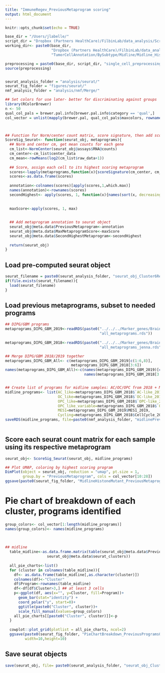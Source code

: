 ```yaml
---
title: "ImmuneRegev_PreviousMetaprogram scoring"
output: html_document
---
```


```r
knitr::opts_chunk$set(echo = TRUE)

base_dir = "/Users/jlabelle/"
script_dir = "Dropbox (Partners HealthCare)/FilbinLab/data_analysis/Scripts/"
working_dir<- paste0(base_dir, 
                     "Dropbox (Partners HealthCare)/FilbinLab/data_analysis/Projects/git_repos/Pedi_Immune/",
                     "TumorCellAnnotation/BySubtype/Midline/Midline_HistoneMutant/")

preprocessing = paste0(base_dir, script_dir, "single_cell_preprocessing_helper_functions.R")
source(preprocessing)


seurat_analysis_folder = "analysis/seurat/"
seurat_fig_folder = "figures/seurat/"
nmf_analysis_folder = "analysis/nmf/Merge/"

## Set colors for use later- better for discriminating against groups
library(RColorBrewer)
n <- 50
qual_col_pals = brewer.pal.info[brewer.pal.info$category == 'qual',]
col_vector = unlist(mapply(brewer.pal, qual_col_pals$maxcolors, rownames(qual_col_pals)))



## Function for Norm/center count matrix, score signature, then add scores to seurat object
ScoreSig_Seurat<- function(seurat_obj, metaprograms){
  ## Norm and center cm, get mean counts for each gene
  cm_list<-NormCenter(seurat_obj@assays$RNA@counts)
  cm_center<-cm_list$center_data
  cm_mean<-rowMeans(log2(cm_list$raw_data+1))
  
  ## Score, assign each cell to its highest scoring metaprogram
  scores<-lapply(metaprograms,function(x){scoreSignature(cm_center, cm_mean, x)})
  scores<-as.data.frame(scores)
  
  annotation<-colnames(scores)[apply(scores,1,which.max)]
  names(annotation)<-rownames(scores)
  secondHighest<- apply(scores, 1, function(x){names(sort(x, decreasing = TRUE))[2]})
  
  
  maxScore<-apply(scores, 1, max)
  
  
  ## Add metaprogram annotation to seurat object
  seurat_obj@meta.data$PreviousMetaprogram<-annotation
  seurat_obj@meta.data$MaxMetaprogramScore<-maxScore
  seurat_obj@meta.data$SecondHighestMetaprogram<-secondHighest
  
  return(seurat_obj)
}
```

## Load pre-computed seurat object 
```r
seurat_filename = paste0(seurat_analysis_folder, "seurat_obj_Cluster6Removed.Robj")
if(file.exists(seurat_filename)){
  load(seurat_filename)
}
```


## Load previous metaprograms, subset to needed programs
```r
## DIPG/GBM programs
metaprograms_DIPG_GBM_2019<-readRDS(paste0("../../../Marker_genes/Brain_tumor_metaprograms/2019_GBM/",
                                           "all_metaprograms.rds"))
  
metaprograms_DIPG_GBM_2018<-readRDS(paste0("../../../Marker_genes/Brain_tumor_metaprograms/2018_DIPG/",
                                           "all_metaprograms_jenna.rds"))

## Merge DIPG/GBM 2018/2019 together
metaprograms_DIPG_GBM_All<- c(metaprograms_DIPG_GBM_2019[c(1:6,8)],
                              metaprograms_DIPG_GBM_2018[3:6])
names(metaprograms_DIPG_GBM_All)<-c(names(metaprograms_DIPG_GBM_2019)[c(1:6,8)],
                                    names(metaprograms_DIPG_GBM_2018[3:6]))


## Create list of programs for midline samples: AC/OC/OPC from 2018 + MES1 from 2019
midline_programs<- list(AC_like=metaprograms_DIPG_GBM_2018$`AC-like_2018`,
                        OC_like=metaprograms_DIPG_GBM_2018$`OC-like_2018`,
                        OPC_like=metaprograms_DIPG_GBM_2018$`OPC-like_2018`,
                        OPC_like_variable=metaprograms_DIPG_GBM_2018$`OPC-like-variable_2018`,
                        MES1=metaprograms_DIPG_GBM_2019$MES1_2019,
                        Cycling=metaprograms_DIPG_GBM_2018$CellCycle_2018)
saveRDS(midline_programs, file=paste0(nmf_analysis_folder, "midlinePreviousPrograms_OC.AC.OPC.MES1.rds"))
 
```


## Score each seurat count matrix for each sample using its respective metaprogram
```r
seurat_obj<- ScoreSig_Seurat(seurat_obj, midline_programs)

## Plot UMAP, coloring by highest scoring program
DimPlot(object = seurat_obj, reduction = "umap", pt.size = 1, 
        group.by = "PreviousMetaprogram", cols = col_vector[10:28])
ggsave(paste0(seurat_fig_folder, "MidlineHistoneMutant_PreviousMetaprograms_AC.OC.OPC.MES1.png"))
```


# Pie chart of breakdown of each cluster, programs identified
```r
group_colors<- col_vector[1:length(midline_programs)]
names(group_colors)<- names(midline_programs)
  
 
  
## midline
  table_midline<-as.data.frame.matrix(table(seurat_obj@meta.data$PreviousMetaprogram, 
                   seurat_obj@meta.data$seurat_clusters))
  
  all_pie_charts<-list()
  for (cluster in colnames(table_midline)){
    df<- as.data.frame(table_midline[,as.character(cluster)])
    colnames(df)<-"Cluster"
    df$Program<-rownames(table_midline)
    df<-df[df$Cluster>3,] ## at least 3 cells
    p<-ggplot(df, aes(x="", y=Cluster, fill=Program))+
      geom_bar(stat="identity") + 
      coord_polar("y", start=0)+
      ggtitle(paste0("Cluster", cluster))+
      scale_fill_manual(values=group_colors)
    all_pie_charts[[paste0("Cluster", cluster)]]<-p
  }
  
  cowplot::plot_grid(plotlist = all_pie_charts, ncol=2)
  ggsave(paste0(seurat_fig_folder, "PieChartBreakdown_PreviousProgramsOC.AC.OPC.MES1_midline.png"),
         width=10,height=10)
```



## Save seurat objects

```r
save(seurat_obj, file= paste0(seurat_analysis_folder, "seurat_obj_Cluster6Removed.Robj"))
```

